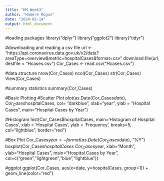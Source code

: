 ```yaml
---
title: "HM_Week3"
author: "Hamere Mogus"
date: "2024-02-14"
output: html_document
---
```


#loading packages
library("dplyr")
library("ggplot2")
library("tidyr")

#downloading and reading a csv file
url <- "https://api.coronavirus.data.gov.uk/v2/data?areaType=overview&metric=hospitalCases&format=csv"
download.file(url, destfile = "Hcases.csv")
Cor_Cases <- read.csv("Hcases.csv")


#data structure 
nrow(Cor_Cases)
ncol(Cor_Cases)
str(Cor_Cases)
View(Cor_Cases)


#summary statistics
summary(Cor_Cases)


#Basic Plotting 
#Scatter Plot
plot(as.Date(Cor_Cases$date),
     Cor_Cases$hospitalCases,
     col= "darkblue",
     xlab="year",
     ylab = "Hospital Cases",
     main="Hospital Cases by Year")


#Histogram
hist(Cor_Cases$hospitalCases,
main='Histogram of Hospital Cases',
xlab = 'Hospital Cases',
ylab = 'Frequency',
breaks=5,
col="lightblue",
border="red")


#Box Plot
Cor_Cases$year <- format(as.Date(Cor_Cases$date), "%Y")
boxplot(Cor_Cases$hospitalCases ~ Cor_Cases$year,
xlab="Month",
ylab="Hospital Cases",
main="Hospital Cases by Year",
col=c("green","lightgreen","blue","lightblue"))


#ggplot
ggplot(Cor_Cases, aes(x=date, y=hospitalCases, group=1)) + geom_line(color="red")